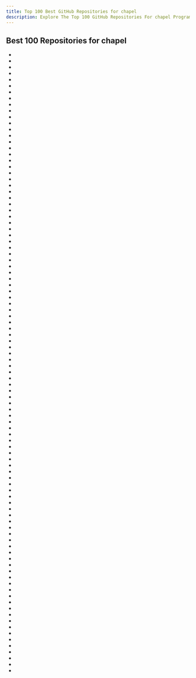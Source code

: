 ```yaml
---
title: Top 100 Best GitHub Repositories for chapel
description: Explore The Top 100 GitHub Repositories For chapel Programming Languages Listed Ranked By Most Stargazers And Forks By GitHub Community.
---
```


## Best 100 Repositories for chapel

- <Badge owner="chapel-lang" repoName="chapel" stars="https://img.shields.io/github/stars/chapel-lang/chapel?style=flat&logoSize=auto" forks="https://img.shields.io/github/forks/chapel-lang/chapel?style=flat&logoSize=auto"/>
- <Badge owner="briangu" repoName="chearch" stars="https://img.shields.io/github/stars/briangu/chearch?style=flat&logoSize=auto" forks="https://img.shields.io/github/forks/briangu/chearch?style=flat&logoSize=auto"/>
- <Badge owner="pnnl" repoName="chgl" stars="https://img.shields.io/github/stars/pnnl/chgl?style=flat&logoSize=auto" forks="https://img.shields.io/github/forks/pnnl/chgl?style=flat&logoSize=auto"/>
- <Badge owner="Bears-R-Us" repoName="arkouda-njit" stars="https://img.shields.io/github/stars/Bears-R-Us/arkouda-njit?style=flat&logoSize=auto" forks="https://img.shields.io/github/forks/Bears-R-Us/arkouda-njit?style=flat&logoSize=auto"/>
- <Badge owner="ahayashi" repoName="chapel-gpu" stars="https://img.shields.io/github/stars/ahayashi/chapel-gpu?style=flat&logoSize=auto" forks="https://img.shields.io/github/forks/ahayashi/chapel-gpu?style=flat&logoSize=auto"/>
- <Badge owner="briangu" repoName="chord" stars="https://img.shields.io/github/stars/briangu/chord?style=flat&logoSize=auto" forks="https://img.shields.io/github/forks/briangu/chord?style=flat&logoSize=auto"/>
- <Badge owner="LouisJenkinsCS" repoName="Distributed-Data-Structures" stars="https://img.shields.io/github/stars/LouisJenkinsCS/Distributed-Data-Structures?style=flat&logoSize=auto" forks="https://img.shields.io/github/forks/LouisJenkinsCS/Distributed-Data-Structures?style=flat&logoSize=auto"/>
- <Badge owner="Aniket21mathur" repoName="Chapel-protobuf" stars="https://img.shields.io/github/stars/Aniket21mathur/Chapel-protobuf?style=flat&logoSize=auto" forks="https://img.shields.io/github/forks/Aniket21mathur/Chapel-protobuf?style=flat&logoSize=auto"/>
- <Badge owner="tcarneirop" repoName="ChOp" stars="https://img.shields.io/github/stars/tcarneirop/ChOp?style=flat&logoSize=auto" forks="https://img.shields.io/github/forks/tcarneirop/ChOp?style=flat&logoSize=auto"/>
- <Badge owner="ct-clmsn" repoName="CHIUW2017" stars="https://img.shields.io/github/stars/ct-clmsn/CHIUW2017?style=flat&logoSize=auto" forks="https://img.shields.io/github/forks/ct-clmsn/CHIUW2017?style=flat&logoSize=auto"/>
- <Badge owner="chapeldev" repoName="cdo" stars="https://img.shields.io/github/stars/chapeldev/cdo?style=flat&logoSize=auto" forks="https://img.shields.io/github/forks/chapeldev/cdo?style=flat&logoSize=auto"/>
- <Badge owner="marcoscleison" repoName="chapel-http" stars="https://img.shields.io/github/stars/marcoscleison/chapel-http?style=flat&logoSize=auto" forks="https://img.shields.io/github/forks/marcoscleison/chapel-http?style=flat&logoSize=auto"/>
- <Badge owner="chapel-lang" repoName="chapel-attic" stars="https://img.shields.io/github/stars/chapel-lang/chapel-attic?style=flat&logoSize=auto" forks="https://img.shields.io/github/forks/chapel-lang/chapel-attic?style=flat&logoSize=auto"/>
- <Badge owner="ljdursi" repoName="julia_v_chapel" stars="https://img.shields.io/github/stars/ljdursi/julia_v_chapel?style=flat&logoSize=auto" forks="https://img.shields.io/github/forks/ljdursi/julia_v_chapel?style=flat&logoSize=auto"/>
- <Badge owner="marcoscleison" repoName="chapel-python" stars="https://img.shields.io/github/stars/marcoscleison/chapel-python?style=flat&logoSize=auto" forks="https://img.shields.io/github/forks/marcoscleison/chapel-python?style=flat&logoSize=auto"/>
- <Badge owner="npadmana" repoName="DistributedFFT" stars="https://img.shields.io/github/stars/npadmana/DistributedFFT?style=flat&logoSize=auto" forks="https://img.shields.io/github/forks/npadmana/DistributedFFT?style=flat&logoSize=auto"/>
- <Badge owner="LLNL" repoName="CoMD-Chapel" stars="https://img.shields.io/github/stars/LLNL/CoMD-Chapel?style=flat&logoSize=auto" forks="https://img.shields.io/github/forks/LLNL/CoMD-Chapel?style=flat&logoSize=auto"/>
- <Badge owner="briangu" repoName="chriple" stars="https://img.shields.io/github/stars/briangu/chriple?style=flat&logoSize=auto" forks="https://img.shields.io/github/forks/briangu/chriple?style=flat&logoSize=auto"/>
- <Badge owner="RedHatTurtle" repoName="frei" stars="https://img.shields.io/github/stars/RedHatTurtle/frei?style=flat&logoSize=auto" forks="https://img.shields.io/github/forks/RedHatTurtle/frei?style=flat&logoSize=auto"/>
- <Badge owner="kawechel" repoName="chapelML" stars="https://img.shields.io/github/stars/kawechel/chapelML?style=flat&logoSize=auto" forks="https://img.shields.io/github/forks/kawechel/chapelML?style=flat&logoSize=auto"/>
- <Badge owner="ct-clmsn" repoName="chplx" stars="https://img.shields.io/github/stars/ct-clmsn/chplx?style=flat&logoSize=auto" forks="https://img.shields.io/github/forks/ct-clmsn/chplx?style=flat&logoSize=auto"/>
- <Badge owner="marcoscleison" repoName="chapel-redis" stars="https://img.shields.io/github/stars/marcoscleison/chapel-redis?style=flat&logoSize=auto" forks="https://img.shields.io/github/forks/marcoscleison/chapel-redis?style=flat&logoSize=auto"/>
- <Badge owner="Guillaume-Helbecque" repoName="P3D-DFS" stars="https://img.shields.io/github/stars/Guillaume-Helbecque/P3D-DFS?style=flat&logoSize=auto" forks="https://img.shields.io/github/forks/Guillaume-Helbecque/P3D-DFS?style=flat&logoSize=auto"/>
- <Badge owner="ljdursi" repoName="rosalind_chapel" stars="https://img.shields.io/github/stars/ljdursi/rosalind_chapel?style=flat&logoSize=auto" forks="https://img.shields.io/github/forks/ljdursi/rosalind_chapel?style=flat&logoSize=auto"/>
- <Badge owner="astatide" repoName="chpllog" stars="https://img.shields.io/github/stars/astatide/chpllog?style=flat&logoSize=auto" forks="https://img.shields.io/github/forks/astatide/chpllog?style=flat&logoSize=auto"/>
- <Badge owner="e-kayrakli" repoName="llm.chpl" stars="https://img.shields.io/github/stars/e-kayrakli/llm.chpl?style=flat&logoSize=auto" forks="https://img.shields.io/github/forks/e-kayrakli/llm.chpl?style=flat&logoSize=auto"/>
- <Badge owner="egeOzpinar" repoName="csm" stars="https://img.shields.io/github/stars/egeOzpinar/csm?style=flat&logoSize=auto" forks="https://img.shields.io/github/forks/egeOzpinar/csm?style=flat&logoSize=auto"/>
- <Badge owner="chapel-lang" repoName="ChapelExamplesAndTeachingMaterials" stars="https://img.shields.io/github/stars/chapel-lang/ChapelExamplesAndTeachingMaterials?style=flat&logoSize=auto" forks="https://img.shields.io/github/forks/chapel-lang/ChapelExamplesAndTeachingMaterials?style=flat&logoSize=auto"/>
- <Badge owner="dgarvit" repoName="epoch-based-manager" stars="https://img.shields.io/github/stars/dgarvit/epoch-based-manager?style=flat&logoSize=auto" forks="https://img.shields.io/github/forks/dgarvit/epoch-based-manager?style=flat&logoSize=auto"/>
- <Badge owner="londoed" repoName="Kortex" stars="https://img.shields.io/github/stars/londoed/Kortex?style=flat&logoSize=auto" forks="https://img.shields.io/github/forks/londoed/Kortex?style=flat&logoSize=auto"/>
- <Badge owner="marcoscleison" repoName="chapel-gnuplot" stars="https://img.shields.io/github/stars/marcoscleison/chapel-gnuplot?style=flat&logoSize=auto" forks="https://img.shields.io/github/forks/marcoscleison/chapel-gnuplot?style=flat&logoSize=auto"/>
- <Badge owner="mjk8ball" repoName="chapel-sdl" stars="https://img.shields.io/github/stars/mjk8ball/chapel-sdl?style=flat&logoSize=auto" forks="https://img.shields.io/github/forks/mjk8ball/chapel-sdl?style=flat&logoSize=auto"/>
- <Badge owner="Iainmon" repoName="ChAI" stars="https://img.shields.io/github/stars/Iainmon/ChAI?style=flat&logoSize=auto" forks="https://img.shields.io/github/forks/Iainmon/ChAI?style=flat&logoSize=auto"/>
- <Badge owner="mhmerrill" repoName="LisExpr" stars="https://img.shields.io/github/stars/mhmerrill/LisExpr?style=flat&logoSize=auto" forks="https://img.shields.io/github/forks/mhmerrill/LisExpr?style=flat&logoSize=auto"/>
- <Badge owner="alvaradoo" repoName="arachne-chapel" stars="https://img.shields.io/github/stars/alvaradoo/arachne-chapel?style=flat&logoSize=auto" forks="https://img.shields.io/github/forks/alvaradoo/arachne-chapel?style=flat&logoSize=auto"/>
- <Badge owner="exercism" repoName="chapel" stars="https://img.shields.io/github/stars/exercism/chapel?style=flat&logoSize=auto" forks="https://img.shields.io/github/forks/exercism/chapel?style=flat&logoSize=auto"/>
- <Badge owner="e-kayrakli" repoName="chapel_prk" stars="https://img.shields.io/github/stars/e-kayrakli/chapel_prk?style=flat&logoSize=auto" forks="https://img.shields.io/github/forks/e-kayrakli/chapel_prk?style=flat&logoSize=auto"/>
- <Badge owner="marcoscleison" repoName="chapel-tcl" stars="https://img.shields.io/github/stars/marcoscleison/chapel-tcl?style=flat&logoSize=auto" forks="https://img.shields.io/github/forks/marcoscleison/chapel-tcl?style=flat&logoSize=auto"/>
- <Badge owner="ditenhome" repoName="amaze" stars="https://img.shields.io/github/stars/ditenhome/amaze?style=flat&logoSize=auto" forks="https://img.shields.io/github/forks/ditenhome/amaze?style=flat&logoSize=auto"/>
- <Badge owner="lucaferranti" repoName="ForwardModeAD" stars="https://img.shields.io/github/stars/lucaferranti/ForwardModeAD?style=flat&logoSize=auto" forks="https://img.shields.io/github/forks/lucaferranti/ForwardModeAD?style=flat&logoSize=auto"/>
- <Badge owner="seanpm2001" repoName="SNU_2D_ProgrammingTools_IDE_Chapel" stars="https://img.shields.io/github/stars/seanpm2001/SNU_2D_ProgrammingTools_IDE_Chapel?style=flat&logoSize=auto" forks="https://img.shields.io/github/forks/seanpm2001/SNU_2D_ProgrammingTools_IDE_Chapel?style=flat&logoSize=auto"/>
- <Badge owner="jhh67" repoName="aoc21" stars="https://img.shields.io/github/stars/jhh67/aoc21?style=flat&logoSize=auto" forks="https://img.shields.io/github/forks/jhh67/aoc21?style=flat&logoSize=auto"/>
- <Badge owner="chiroptical" repoName="chapel-playground" stars="https://img.shields.io/github/stars/chiroptical/chapel-playground?style=flat&logoSize=auto" forks="https://img.shields.io/github/forks/chiroptical/chapel-playground?style=flat&logoSize=auto"/>
- <Badge owner="rahulghangas" repoName="DistributedLinearAlgebra" stars="https://img.shields.io/github/stars/rahulghangas/DistributedLinearAlgebra?style=flat&logoSize=auto" forks="https://img.shields.io/github/forks/rahulghangas/DistributedLinearAlgebra?style=flat&logoSize=auto"/>
- <Badge owner="seanpm2001" repoName="Learn-Chapel" stars="https://img.shields.io/github/stars/seanpm2001/Learn-Chapel?style=flat&logoSize=auto" forks="https://img.shields.io/github/forks/seanpm2001/Learn-Chapel?style=flat&logoSize=auto"/>
- <Badge owner="jaycoskey" repoName="ProjectEuler" stars="https://img.shields.io/github/stars/jaycoskey/ProjectEuler?style=flat&logoSize=auto" forks="https://img.shields.io/github/forks/jaycoskey/ProjectEuler?style=flat&logoSize=auto"/>
- <Badge owner="Eggy115" repoName="Chapel" stars="https://img.shields.io/github/stars/Eggy115/Chapel?style=flat&logoSize=auto" forks="https://img.shields.io/github/forks/Eggy115/Chapel?style=flat&logoSize=auto"/>
- <Badge owner="mstrout" repoName="adventOfCode2022" stars="https://img.shields.io/github/stars/mstrout/adventOfCode2022?style=flat&logoSize=auto" forks="https://img.shields.io/github/forks/mstrout/adventOfCode2022?style=flat&logoSize=auto"/>
- <Badge owner="trishaanand" repoName="common-source-identification" stars="https://img.shields.io/github/stars/trishaanand/common-source-identification?style=flat&logoSize=auto" forks="https://img.shields.io/github/forks/trishaanand/common-source-identification?style=flat&logoSize=auto"/>
- <Badge owner="rapiz1" repoName="gsoc2020-chapel-data-structures" stars="https://img.shields.io/github/stars/rapiz1/gsoc2020-chapel-data-structures?style=flat&logoSize=auto" forks="https://img.shields.io/github/forks/rapiz1/gsoc2020-chapel-data-structures?style=flat&logoSize=auto"/>
- <Badge owner="hokiegeek2" repoName="chapel-code-examples" stars="https://img.shields.io/github/stars/hokiegeek2/chapel-code-examples?style=flat&logoSize=auto" forks="https://img.shields.io/github/forks/hokiegeek2/chapel-code-examples?style=flat&logoSize=auto"/>
- <Badge owner="marcoscleison" repoName="moschitto" stars="https://img.shields.io/github/stars/marcoscleison/moschitto?style=flat&logoSize=auto" forks="https://img.shields.io/github/forks/marcoscleison/moschitto?style=flat&logoSize=auto"/>
- <Badge owner="taavirepan" repoName="adventofcode2023" stars="https://img.shields.io/github/stars/taavirepan/adventofcode2023?style=flat&logoSize=auto" forks="https://img.shields.io/github/forks/taavirepan/adventofcode2023?style=flat&logoSize=auto"/>
- <Badge owner="ct-clmsn" repoName="chpl-plplot" stars="https://img.shields.io/github/stars/ct-clmsn/chpl-plplot?style=flat&logoSize=auto" forks="https://img.shields.io/github/forks/ct-clmsn/chpl-plplot?style=flat&logoSize=auto"/>
- <Badge owner="ct-clmsn" repoName="LinearAlgebraJama" stars="https://img.shields.io/github/stars/ct-clmsn/LinearAlgebraJama?style=flat&logoSize=auto" forks="https://img.shields.io/github/forks/ct-clmsn/LinearAlgebraJama?style=flat&logoSize=auto"/>
- <Badge owner="briangu" repoName="chrack" stars="https://img.shields.io/github/stars/briangu/chrack?style=flat&logoSize=auto" forks="https://img.shields.io/github/forks/briangu/chrack?style=flat&logoSize=auto"/>
- <Badge owner="LouisJenkinsCS" repoName="Chapel-Data-Structures" stars="https://img.shields.io/github/stars/LouisJenkinsCS/Chapel-Data-Structures?style=flat&logoSize=auto" forks="https://img.shields.io/github/forks/LouisJenkinsCS/Chapel-Data-Structures?style=flat&logoSize=auto"/>
- <Badge owner="esaliya" repoName="ChapelStack" stars="https://img.shields.io/github/stars/esaliya/ChapelStack?style=flat&logoSize=auto" forks="https://img.shields.io/github/forks/esaliya/ChapelStack?style=flat&logoSize=auto"/>
- <Badge owner="Addvilz" repoName="aries" stars="https://img.shields.io/github/stars/Addvilz/aries?style=flat&logoSize=auto" forks="https://img.shields.io/github/forks/Addvilz/aries?style=flat&logoSize=auto"/>
- <Badge owner="ct-clmsn" repoName="MatrixMarket" stars="https://img.shields.io/github/stars/ct-clmsn/MatrixMarket?style=flat&logoSize=auto" forks="https://img.shields.io/github/forks/ct-clmsn/MatrixMarket?style=flat&logoSize=auto"/>
- <Badge owner="ben-albrecht" repoName="Measurements" stars="https://img.shields.io/github/stars/ben-albrecht/Measurements?style=flat&logoSize=auto" forks="https://img.shields.io/github/forks/ben-albrecht/Measurements?style=flat&logoSize=auto"/>
- <Badge owner="rapiz1" repoName="chapel-heap" stars="https://img.shields.io/github/stars/rapiz1/chapel-heap?style=flat&logoSize=auto" forks="https://img.shields.io/github/forks/rapiz1/chapel-heap?style=flat&logoSize=auto"/>
- <Badge owner="LouisJenkinsCS" repoName="ChapelCL" stars="https://img.shields.io/github/stars/LouisJenkinsCS/ChapelCL?style=flat&logoSize=auto" forks="https://img.shields.io/github/forks/LouisJenkinsCS/ChapelCL?style=flat&logoSize=auto"/>
- <Badge owner="jabraham17" repoName="chapel-ai-demo" stars="https://img.shields.io/github/stars/jabraham17/chapel-ai-demo?style=flat&logoSize=auto" forks="https://img.shields.io/github/forks/jabraham17/chapel-ai-demo?style=flat&logoSize=auto"/>
- <Badge owner="buddha314" repoName="yummly-cuisine" stars="https://img.shields.io/github/stars/buddha314/yummly-cuisine?style=flat&logoSize=auto" forks="https://img.shields.io/github/forks/buddha314/yummly-cuisine?style=flat&logoSize=auto"/>
- <Badge owner="OmarElawady" repoName="Chapel-algorithms" stars="https://img.shields.io/github/stars/OmarElawady/Chapel-algorithms?style=flat&logoSize=auto" forks="https://img.shields.io/github/forks/OmarElawady/Chapel-algorithms?style=flat&logoSize=auto"/>
- <Badge owner="aniketdhole07" repoName="Chapel_Matrix_Operations" stars="https://img.shields.io/github/stars/aniketdhole07/Chapel_Matrix_Operations?style=flat&logoSize=auto" forks="https://img.shields.io/github/forks/aniketdhole07/Chapel_Matrix_Operations?style=flat&logoSize=auto"/>
- <Badge owner="cure-honey" repoName="Mandel" stars="https://img.shields.io/github/stars/cure-honey/Mandel?style=flat&logoSize=auto" forks="https://img.shields.io/github/forks/cure-honey/Mandel?style=flat&logoSize=auto"/>
- <Badge owner="LouisJenkinsCS" repoName="LocalAtomics" stars="https://img.shields.io/github/stars/LouisJenkinsCS/LocalAtomics?style=flat&logoSize=auto" forks="https://img.shields.io/github/forks/LouisJenkinsCS/LocalAtomics?style=flat&logoSize=auto"/>
- <Badge owner="bmcdonald3" repoName="Codecs" stars="https://img.shields.io/github/stars/bmcdonald3/Codecs?style=flat&logoSize=auto" forks="https://img.shields.io/github/forks/bmcdonald3/Codecs?style=flat&logoSize=auto"/>
- <Badge owner="thomasvandoren" repoName="project-euler" stars="https://img.shields.io/github/stars/thomasvandoren/project-euler?style=flat&logoSize=auto" forks="https://img.shields.io/github/forks/thomasvandoren/project-euler?style=flat&logoSize=auto"/>
- <Badge owner="LouisJenkinsCS" repoName="Chapel-Atomic-Objects" stars="https://img.shields.io/github/stars/LouisJenkinsCS/Chapel-Atomic-Objects?style=flat&logoSize=auto" forks="https://img.shields.io/github/forks/LouisJenkinsCS/Chapel-Atomic-Objects?style=flat&logoSize=auto"/>
- <Badge owner="chapel-lang" repoName="chapel-hello-world" stars="https://img.shields.io/github/stars/chapel-lang/chapel-hello-world?style=flat&logoSize=auto" forks="https://img.shields.io/github/forks/chapel-lang/chapel-hello-world?style=flat&logoSize=auto"/>
- <Badge owner="sagar-sam" repoName="learn-chapel" stars="https://img.shields.io/github/stars/sagar-sam/learn-chapel?style=flat&logoSize=auto" forks="https://img.shields.io/github/forks/sagar-sam/learn-chapel?style=flat&logoSize=auto"/>
- <Badge owner="Axect" repoName="Chapel" stars="https://img.shields.io/github/stars/Axect/Chapel?style=flat&logoSize=auto" forks="https://img.shields.io/github/forks/Axect/Chapel?style=flat&logoSize=auto"/>
- <Badge owner="DanilaFe" repoName="chapel-october-2023-tutorial" stars="https://img.shields.io/github/stars/DanilaFe/chapel-october-2023-tutorial?style=flat&logoSize=auto" forks="https://img.shields.io/github/forks/DanilaFe/chapel-october-2023-tutorial?style=flat&logoSize=auto"/>
- <Badge owner="daniellowell" repoName="Chapel" stars="https://img.shields.io/github/stars/daniellowell/Chapel?style=flat&logoSize=auto" forks="https://img.shields.io/github/forks/daniellowell/Chapel?style=flat&logoSize=auto"/>
- <Badge owner="egeOzpinar" repoName="Chapel-Examples" stars="https://img.shields.io/github/stars/egeOzpinar/Chapel-Examples?style=flat&logoSize=auto" forks="https://img.shields.io/github/forks/egeOzpinar/Chapel-Examples?style=flat&logoSize=auto"/>
- <Badge owner="ronawho" repoName="chapel-archive-old" stars="https://img.shields.io/github/stars/ronawho/chapel-archive-old?style=flat&logoSize=auto" forks="https://img.shields.io/github/forks/ronawho/chapel-archive-old?style=flat&logoSize=auto"/>
- <Badge owner="ds24449" repoName="Stencil-in-Chapel" stars="https://img.shields.io/github/stars/ds24449/Stencil-in-Chapel?style=flat&logoSize=auto" forks="https://img.shields.io/github/forks/ds24449/Stencil-in-Chapel?style=flat&logoSize=auto"/>
- <Badge owner="sdbachman" repoName="Chapel_2D" stars="https://img.shields.io/github/stars/sdbachman/Chapel_2D?style=flat&logoSize=auto" forks="https://img.shields.io/github/forks/sdbachman/Chapel_2D?style=flat&logoSize=auto"/>
- <Badge owner="SoroushVahidi" repoName="parallel-longest-common-subsequence" stars="https://img.shields.io/github/stars/SoroushVahidi/parallel-longest-common-subsequence?style=flat&logoSize=auto" forks="https://img.shields.io/github/forks/SoroushVahidi/parallel-longest-common-subsequence?style=flat&logoSize=auto"/>
- <Badge owner="ahazi327" repoName="TeaLeafChapel" stars="https://img.shields.io/github/stars/ahazi327/TeaLeafChapel?style=flat&logoSize=auto" forks="https://img.shields.io/github/forks/ahazi327/TeaLeafChapel?style=flat&logoSize=auto"/>
- <Badge owner="LdBeth" repoName="riemersmadither" stars="https://img.shields.io/github/stars/LdBeth/riemersmadither?style=flat&logoSize=auto" forks="https://img.shields.io/github/forks/LdBeth/riemersmadither?style=flat&logoSize=auto"/>
- <Badge owner="sdbachman" repoName="offline_BGC" stars="https://img.shields.io/github/stars/sdbachman/offline_BGC?style=flat&logoSize=auto" forks="https://img.shields.io/github/forks/sdbachman/offline_BGC?style=flat&logoSize=auto"/>
- <Badge owner="thomasrolinger" repoName="Chapel-SPLATT" stars="https://img.shields.io/github/stars/thomasrolinger/Chapel-SPLATT?style=flat&logoSize=auto" forks="https://img.shields.io/github/forks/thomasrolinger/Chapel-SPLATT?style=flat&logoSize=auto"/>
- <Badge owner="npadmana" repoName="chiuw2017-chpl-mpi" stars="https://img.shields.io/github/stars/npadmana/chiuw2017-chpl-mpi?style=flat&logoSize=auto" forks="https://img.shields.io/github/forks/npadmana/chiuw2017-chpl-mpi?style=flat&logoSize=auto"/>
- <Badge owner="rj-jesus" repoName="ChapelPerf" stars="https://img.shields.io/github/stars/rj-jesus/ChapelPerf?style=flat&logoSize=auto" forks="https://img.shields.io/github/forks/rj-jesus/ChapelPerf?style=flat&logoSize=auto"/>
- <Badge owner="tcarneirop" repoName="naiveChplStencil" stars="https://img.shields.io/github/stars/tcarneirop/naiveChplStencil?style=flat&logoSize=auto" forks="https://img.shields.io/github/forks/tcarneirop/naiveChplStencil?style=flat&logoSize=auto"/>
- <Badge owner="etscheelk" repoName="ChapelTests" stars="https://img.shields.io/github/stars/etscheelk/ChapelTests?style=flat&logoSize=auto" forks="https://img.shields.io/github/forks/etscheelk/ChapelTests?style=flat&logoSize=auto"/>
- <Badge owner="briangu" repoName="cheuler" stars="https://img.shields.io/github/stars/briangu/cheuler?style=flat&logoSize=auto" forks="https://img.shields.io/github/forks/briangu/cheuler?style=flat&logoSize=auto"/>
- <Badge owner="AsianIntel" repoName="units" stars="https://img.shields.io/github/stars/AsianIntel/units?style=flat&logoSize=auto" forks="https://img.shields.io/github/forks/AsianIntel/units?style=flat&logoSize=auto"/>
- <Badge owner="AyushPradhan9" repoName="Chapel-examples" stars="https://img.shields.io/github/stars/AyushPradhan9/Chapel-examples?style=flat&logoSize=auto" forks="https://img.shields.io/github/forks/AyushPradhan9/Chapel-examples?style=flat&logoSize=auto"/>
- <Badge owner="astatide" repoName="legion" stars="https://img.shields.io/github/stars/astatide/legion?style=flat&logoSize=auto" forks="https://img.shields.io/github/forks/astatide/legion?style=flat&logoSize=auto"/>
- <Badge owner="maheshkulkarni17" repoName="Chapel_Programs" stars="https://img.shields.io/github/stars/maheshkulkarni17/Chapel_Programs?style=flat&logoSize=auto" forks="https://img.shields.io/github/forks/maheshkulkarni17/Chapel_Programs?style=flat&logoSize=auto"/>
- <Badge owner="rapiz1" repoName="chapel-envVariables" stars="https://img.shields.io/github/stars/rapiz1/chapel-envVariables?style=flat&logoSize=auto" forks="https://img.shields.io/github/forks/rapiz1/chapel-envVariables?style=flat&logoSize=auto"/>
- <Badge owner="Yudhishthira1406" repoName="Chapel-Channel" stars="https://img.shields.io/github/stars/Yudhishthira1406/Chapel-Channel?style=flat&logoSize=auto" forks="https://img.shields.io/github/forks/Yudhishthira1406/Chapel-Channel?style=flat&logoSize=auto"/>
- <Badge owner="exercism" repoName="chapel-test-runner" stars="https://img.shields.io/github/stars/exercism/chapel-test-runner?style=flat&logoSize=auto" forks="https://img.shields.io/github/forks/exercism/chapel-test-runner?style=flat&logoSize=auto"/>
- <Badge owner="avneetreen" repoName="Summer-2018" stars="https://img.shields.io/github/stars/avneetreen/Summer-2018?style=flat&logoSize=auto" forks="https://img.shields.io/github/forks/avneetreen/Summer-2018?style=flat&logoSize=auto"/>
- <Badge owner="npadmana" repoName="mklRandom" stars="https://img.shields.io/github/stars/npadmana/mklRandom?style=flat&logoSize=auto" forks="https://img.shields.io/github/forks/npadmana/mklRandom?style=flat&logoSize=auto"/>
